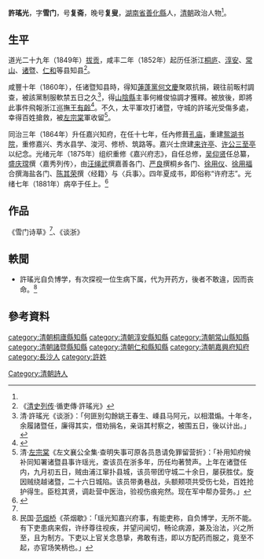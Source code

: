'''許瑤光'''{{BD|1817年||1881年||}}，字'''雪门'''，号'''复斋'''，晚号'''复叟'''，[[湖南省|湖南省]][[善化縣|善化縣]]人，[[清朝|清朝]]政治人物<ref name="嘉兴古代名人数据库"></ref>。
==生平==
道光二十九年（1849年）[[拔贡|拔贡]]，咸丰二年（1852年）起历任浙江[[桐庐縣|桐庐]]、[[淳安縣|淳安]]、[[常山縣|常山]]、[[诸暨縣|诸暨]]、[[仁和縣|仁和]]等县知县<ref>《[[清史列传|清史列传]]·循吏傳·許瑤光》</ref>。

咸豐十年（1860年），任诸暨知县時，得知[[蓮蓬黨|蓮蓬黨]][[何文慶|何文慶]]聚眾抗捐，親往前畈村調查，被該黨制服軟禁五日之久<ref>清·許瑤光《谈浙》：「何匪别勾餘姚王春生、嵊县马阿元，以相潜煽。十年冬，余履諸暨任，廉得其实，借劝捐名，亲诣其村察之，被围五日，後以计出。」</ref>，得[[山陰縣_(浙江省)|山陰縣]]主事何維俊協調才獲釋。被放後，即將此事件飛報浙江巡撫[[王有齡|王有齡]]<ref name="近代會黨與民間信仰研究">{{cite book |author=邵雍|title=《近代會黨與民間信仰研究》|date=2011-07-01|publisher=秀威資訊|location=台灣 |language=zh-tw|isbn=9789862217597}}</ref>。不久，太平軍攻打诸暨，守城的許瑤光受傷多處，幸得百姓搶救，被[[左宗棠|左宗棠]]軍收留<ref>清·[[左宗棠|左宗棠]]《左文襄公全集·查明失事可原各员恳请免罪留营折》：「补用知府候补同知署诸暨县事许瑶光，查该员在浙多年，历任均著赞声。上年在诸暨任内，九月初五日，贼由浦江窜扑县城，该员带团守城二十余日，屡获胜仗。旋因贼绕越诸暨，二十六日城陷。该员带勇巷战，头额颊项共受伤七处，百姓抢护得生。臣稔其贤，调赴营中医治，验视伤痕宛然。现在军中帮办营务。」</ref>。

同治三年（1864年）升任嘉兴知府，在任十七年，任內修葺[[孔庙|孔庙]]，重建[[鸳湖书院|鸳湖书院]]，重修嘉兴、秀水县学、浚河、修桥、筑路等。嘉兴士庶建[[来许亭|来许亭]]、[[许公三至亭|许公三至亭]]以纪念。光绪元年（1875年）组织重修《嘉兴府志》，自任总修，[[吴仰贤|吴仰贤]]任总纂，[[盛庆瑺|盛庆瑺]]撰〈嘉秀列传〉，由[[汪绳武|汪绳武]]撰嘉善各门、[[严良|严良]]撰桐乡各门、[[徐用仪|徐用仪]]、[[徐用福|徐用福]]合撰海盐各门、[[陈其荣|陈其荣]]撰〈经籍〉与〈兵事〉。四年夏成书，即俗称“许府志”。光绪七年（1881年）病卒于任上。<ref name="嘉兴古代名人数据库">{{Cite web|url=http://gxgc.zjlib.cn:8081/pub/jiax_grw/jiaxing/201004/t20100428_428220.html|title=嘉兴名人 详细介绍 - 许瑶光|language=zh-cn|publisher=嘉兴古代名人数据库|date=2010-04-28|accessdate=2014-07-18|archive-date=2016-03-05|archive-url=https://web.archive.org/web/20160305170437/http://gxgc.zjlib.cn:8081/pub/jiax_grw/jiaxing/201004/t20100428_428220.html|dead-url=no}}</ref>

==作品==
《雪门诗草》<ref name="嘉兴古代名人数据库"></ref>、《谈浙》

==軼聞==
*許瑤光自负博学，有次探视一位生病下属，代为开药方，後者不敢違，因而丧命。<ref>民国·[[范烟桥|范烟桥]]《茶烟歇》：「瑶光知嘉兴府事，有能吏称，自负博学，无所不能。有下吏患病来假，许纾尊往视疾，并望问闻切，畅论病源，兼及治法，兴之所至，且为制方。下吏以上官关念恳挚，弗敢有违，即以方配药而服之，竟至不起，亦官场笑柄也。」</ref>

==參考資料==
{{reflist}}
[[category:清朝桐廬縣知縣|category:清朝桐廬縣知縣]]
[[category:清朝淳安縣知縣|category:清朝淳安縣知縣]]
[[category:清朝常山縣知縣|category:清朝常山縣知縣]]
[[category:清朝諸暨縣知縣|category:清朝諸暨縣知縣]]
[[category:清朝仁和縣知縣|category:清朝仁和縣知縣]]
[[category:清朝嘉興府知府|category:清朝嘉興府知府]]
[[Category:清朝詩人|Category:清朝詩人]]
[[category:長沙人|category:長沙人]]
[[category:許姓|category:許姓]]